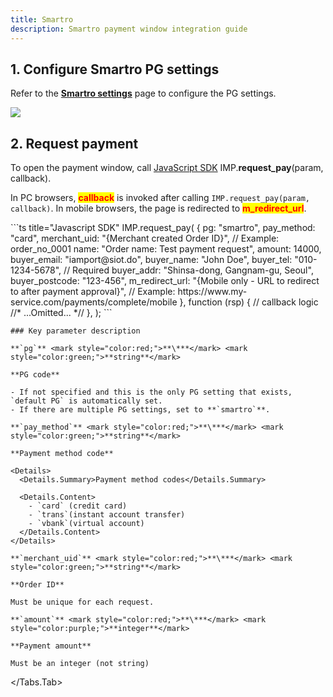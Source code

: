 ```yaml
---
title: Smartro
description: Smartro payment window integration guide
---
```



## 1. Configure Smartro PG settings

Refer to the [**Smartro settings**](../../ready/2-pg/payment-gateway-settings/undefined-4) page to
configure the PG settings.

![](</gitbook-assets/en/screenshot 2022-06-03 10.04.02.png>)

## 2. Request payment

To open the payment window, call [JavaScript SDK](../../sdk/javascript-sdk/readme)
IMP.**request\_pay**(param, callback).

In PC browsers, <mark style="color:red;">**callback**</mark> is invoked after calling `IMP.request_pay(param, callback)`.
In mobile browsers, the page is redirected to <mark style="color:red;">**m\_redirect\_url**</mark>.

<Tabs>
  <Tabs.Tab title="Authenticated payment request">
    ```ts title="Javascript SDK"
    IMP.request_pay(
      {
        pg: "smartro",
        pay_method: "card",
        merchant_uid: "{Merchant created Order ID}", // Example: order_no_0001
        name: "Order name: Test payment request",
        amount: 14000,
        buyer_email: "iamport@siot.do",
        buyer_name: "John Doe",
        buyer_tel: "010-1234-5678", // Required
        buyer_addr: "Shinsa-dong, Gangnam-gu, Seoul",
        buyer_postcode: "123-456",
        m_redirect_url: "{Mobile only - URL to redirect to after payment approval}", // Example: https://www.my-service.com/payments/complete/mobile
      },
      function (rsp) {
        // callback logic
        //* ...Omitted... *//
      },
    );
    ```

    ### Key parameter description

    **`pg`** <mark style="color:red;">**\***</mark> <mark style="color:green;">**string**</mark>

    **PG code**

    - If not specified and this is the only PG setting that exists, `default PG` is automatically set.
    - If there are multiple PG settings, set to **`smartro`**.

    **`pay_method`** <mark style="color:red;">**\***</mark> <mark style="color:green;">**string**</mark>

    **Payment method code**

    <Details>
      <Details.Summary>Payment method codes</Details.Summary>

      <Details.Content>
        - `card` (credit card)
        - `trans`(instant account transfer)
        - `vbank`(virtual account)
      </Details.Content>
    </Details>

    **`merchant_uid`** <mark style="color:red;">**\***</mark> <mark style="color:green;">**string**</mark>

    **Order ID**

    Must be unique for each request.

    **`amount`** <mark style="color:red;">**\***</mark> <mark style="color:purple;">**integer**</mark>

    **Payment amount**

    Must be an integer (not string)
  </Tabs.Tab>
</Tabs>

